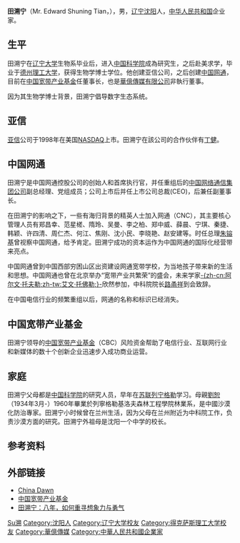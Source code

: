 '''田溯宁'''（Mr. Edward Shuning Tian，{{bd|1963年7月6日|||catIdx=Tian,田}}），男，[[辽宁|辽宁]][[沈阳|沈阳]]人，[[中华人民共和国|中华人民共和国]]企业家。

== 生平 ==
田溯宁在[[辽宁大学|辽宁大学]]生物系毕业后，进入[[中国科学院|中国科学院]]成為研究生，之后赴美求学，毕业于[[德州理工大学|德州理工大学]]，获得生物学博士学位。他创建亚信公司，之后创建[[中国网通|中国网通]]，目前在[[中国宽带产业基金|中国宽带产业基金]]任董事长，也是[[華億傳媒有限公司|華億傳媒有限公司]]非執行董事。

因为其生物学博士背景，田溯宁倡导数字生态系统。

== 亚信 ==
[[亚信|亚信]]公司于1998年在美国[[NASDAQ|NASDAQ]]上市。田溯宁在該公司的合作伙伴有[[丁健|丁健]]。

== 中国网通 ==
田溯宁是中国网通控股公司的创始人和首席执行官，并任重组后的[[中国网络通信集团公司|中国网络通信集团公司]]副总经理、党组成员；公司上市后并任上市公司总裁(CEO)，后兼任副董事长。

在田溯宁的影响之下，一些有海归背景的精英人士加入网通（CNC），其主要核心管理人员有郑昌幸、范星槎、隋玲、吴曼、李之柏、郑中威、薛晨、宁琪、秦捷、韩颖、许四清、周仁杰、何江、焦刚、沈小民、李晓艳、赵安建等。时任总理[[朱镕基|朱镕基]]曾视察中国网通，给予肯定。田溯宁成功的资本运作为中国网通的国际化经营带来亮点。

中国网通曾到中国西部穷困山区出资建设网通宽带学校，为当地孩子带来新的生活和思想。中国网通也曾在北京举办“宽带产业共繁荣”的盛会，未来学家[[阿尔文·托夫勒|-{zh-cn:阿尔文·托夫勒;zh-tw:艾文·托佛勒;}-]]欣然参加，中科院院长[[路甬祥|路甬祥]]到会致辞。

在中国电信行业的频繁重组以后，网通的名称和标识已经消失。

== 中国宽带产业基金 ==
田溯宁领导的[[中国宽带产业基金|中国宽带产业基金]]（CBC）风险资金帮助了电信行业、互联网行业和新媒体的数十个创新企业迅速步入成功商业运营。

== 家庭 ==
田溯宁父母都是[[中国科学院|中国科学院]]的研究人员，早年在[[苏联|苏联]][[列宁格勒|列宁格勒]]学习。母親[[刘恕_(沙漠化防治专家)|劉恕]]（1934年3月-）1960年畢業於列寧格勒基洛夫森林工程學院林業系，是中國沙漠化防治專家。田溯宁小时候曾在兰州生活，因为父母在兰州附近为中科院工作，负责沙漠方面的研究。田溯宁外祖母是沈阳一个中学的校长。

== 参考资料 ==
{{reflist}}

== 外部链接 ==
* [https://web.archive.org/web/20100512235000/http://charlesc.ilovemeow.net/node/75 China Dawn]
* [http://www.cbc-capital.com 中国宽带产业基金] {{Wayback|url=http://www.cbc-capital.com/ |date=20200504125147 }}
* [http://www.eeo.com.cn/today_media/online_experts/2009/04/17/135386.shtml 田溯宁：八年，如何重寻想象力与勇气] {{Wayback|url=http://www.eeo.com.cn/today_media/online_experts/2009/04/17/135386.shtml |date=20090909154410 }}

{{Authority control}}
{{DEFAULTSORT:Tian田}}
[[Category:田姓|Su溯]]
[[Category:沈阳人|Category:沈阳人]]
[[Category:辽宁大学校友|Category:辽宁大学校友]]
[[Category:得克萨斯理工大学校友|Category:得克萨斯理工大学校友]]
[[Category:華億傳媒|Category:華億傳媒]]
[[Category:中華人民共和國企業家|Category:中華人民共和國企業家]]